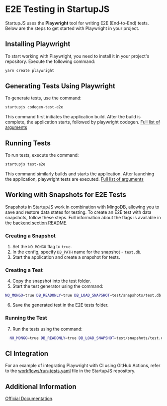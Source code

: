 # E2E Testing in StartupJS

StartupJS uses the **Playwright** tool for writing E2E (End-to-End) tests. Below are the steps to get started with Playwright in your project.

## Installing Playwright

To start working with Playwright, you need to install it in your project's repository. Execute the following command:

```bash
yarn create playwright
```

## Generating Tests Using Playwright

To generate tests, use the command:

```bash
startupjs codegen-test-e2e
```
This command first initiates the application build. After the build is complete, the application starts, followed by playwright codegen.
[Full list of arguments](https://playwright.dev/docs/codegen#running-codegen)

## Running Tests

To run tests, execute the command:

```bash
startupjs test-e2e
```
This command similarly builds and starts the application. After launching the application, playwright tests are executed.
[Full list of arguments](https://playwright.dev/docs/test-cli)

## Working with Snapshots for E2E Tests

Snapshots in StartupJS work in combination with MingoDB, allowing you to save and restore data states for testing. To create an E2E test with data snapshots, follow these steps. Full information about the flags is available in the [backend section README](https://github.com/startupjs/startupjs/tree/master/packages/backend).

### Creating a Snapshot
1. Set the `NO_MONGO` flag to `true`.
2. In the config, specify `DB_PATH` name for the snapshot - `test.db`.
3. Start the application and create a snapshot for tests.

### Creating a Test
4. Copy the snapshot into the test folder.
5. Start the test generator using the command:
 ```bash
NO_MONGO=true DB_READONLY=true DB_LOAD_SNAPSHOT=test/snapshots/test.db startupjs codegen-test-e2e
   ```
6. Save the generated test in the E2E tests folder.

### Running the Test
7. Run the tests using the command:
```bash
  NO_MONGO=true DB_READONLY=true DB_LOAD_SNAPSHOT=test/snapshots/test.db startupjs test-e2e path/to/e2e-tests
```

## CI Integration

For an example of integrating Playwright with CI using GitHub Actions, refer to the [workflows/run-tests.yaml](https://github.com/startupjs/startupjs/blob/master/.github/workflows/run-tests.yaml) file in the StartupJS repository.

## Additional Information

[Official Documentation](https://playwright.dev/docs/intro).
